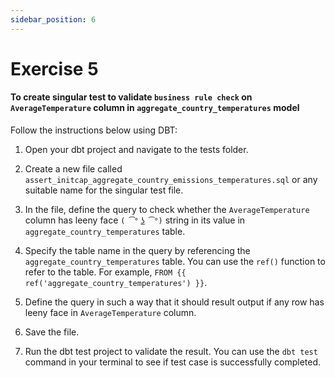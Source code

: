 ```yaml
---
sidebar_position: 6
---
```


# Exercise 5


#### To create singular test to validate `business rule check` on `AverageTemperature` column in `aggregate_country_temperatures` model

Follow the instructions below using DBT:

1. Open your dbt project and navigate to the tests folder.

2. Create a new file called `assert_initcap_aggregate_country_emissions_temperatures.sql` or any suitable name for the singular test file.

3. In the file, define the query to check whether the `AverageTemperature` column has leeny face `( ͡° ͜ʖ ͡°)` string in its value in `aggregate_country_temperatures` table.

4. Specify the table name in the query by referencing the `aggregate_country_temperatures` table. You can use the `ref()` function to refer to the table. For example, `FROM {{ ref('aggregate_country_temperatures') }}`.

5. Define the query in such a way that it should result output if any row has leeny face in `AverageTemperature` column.

6. Save the file.

7. Run the dbt test project to validate the result. You can use the `dbt test` command in your terminal to see if test case is successfully completed.